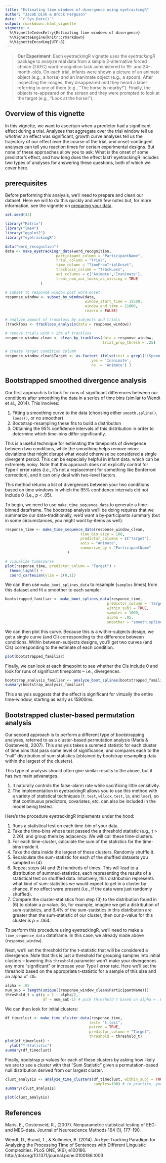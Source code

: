 ```yaml
---
title: "Estimating time windows of divergence using eyetrackingR"
author: "Jacob Dink & Brock Ferguson"
date: "`r Sys.Date()`"
output: rmarkdown::html_vignette
vignette: >
  %\VignetteIndexEntry{Estimating time windows of divergence}
  %\VignetteEngine{knitr::rmarkdown}
  %\VignetteEncoding{UTF-8}
---
```


> **Our Experiment**: Each eyetrackingR vignette uses the *eyetrackingR* package to analyze real data from a simple 2-alternative forced choice (2AFC) word recognition task administered to 19- and 24-month-olds.
> On each trial, infants were shown a picture of an animate object (e.g., a horse) and an inanimate object (e.g., a spoon). After inspecting the images, they disappeared and they heard a label referring to one of them (e.g., "The horse is nearby!"). Finally, the objects re-appeared on the screen and they were prompted to look at the target (e.g., "Look at the horse!").

## Overview of this vignette

In this vignette, we want to ascertain when a predictor had a significant effect during a trial. Analyses that aggregate over the trial window tell us *whether* an effect was significant, growth curve analyses tell us the trajectory of our effect over the course of the trial, and onset-contingent analyses can tell you reaction times for certain experimental designs. But none of these approaches allow you to ask: What is the onset of some predictor's effect, and how long does the effect last? eyetrackingR includes two types of analyses for answering these questions, both of which we cover here.

## prerequisites

Before performing this analysis, we'll need to prepare and clean our dataset. Here we will to do this quickly and with few notes but, for more information, see the vignette on [preparing your data](preparing_your_data_vignette.html).

```r
set.seed(42)

library("Matrix")
library("lme4")
library("ggplot2")
library("eyetrackingR")

data("word_recognition")
data <- make_eyetrackingr_data(word_recognition, 
                       participant_column = "ParticipantName",
                       trial_column = "Trial",
                       time_column = "TimeFromTrialOnset",
                       trackloss_column = "TrackLoss",
                       aoi_columns = c('Animate','Inanimate'),
                       treat_non_aoi_looks_as_missing = TRUE
                )

# subset to response window post word-onset
response_window <- subset_by_window(data, 
                                    window_start_time = 15500, 
                                    window_end_time = 21000, 
                                    rezero = FALSE)

# analyze amount of trackloss by subjects and trials
(trackloss <- trackloss_analysis(data = response_window))

# remove trials with > 25% of trackloss
response_window_clean <- clean_by_trackloss(data = response_window,
                                            trial_prop_thresh = .25)

# create Target condition column
response_window_clean$Target <- as.factor( ifelse(test = grepl('(Spoon|Bottle)', response_window_clean$Trial), 
                                       yes = 'Inanimate', 
                                       no  = 'Animate') )
```

## Bootstrapped smoothed divergence analysis

Our first approach is to look for runs of significant differences between our conditions after smoothing the data in a series of time bins (similar to Wendt et al., 2014). This involves:

1. Fitting a smoothing curve to the data (choosing either `smooth.spline()`, `loess()`, or no smoother)
2. Bootstrap-resampling these fits to build a distribution
3. Obtaining the 95% confidence intervals of this distribution in order to determine which time-bins differ significantly.

This is a useful technique for estimating the timepoints of divergence between two conditions, while the smoothing helps remove minor deviations that might disrupt what would otherwise be considered a single divergent period. This can be especially helpful in infant data, which can be extremely noisy. Note that this approach does not explicitly control for Type-I error rates (i.e., it's not a replacement for something like Bonferroni correction), and it can only deal with two-level factors.

This method returns a list of divergences between your two conditions based on time windows in which the 95% confidence intervals did not include 0 (i.e., *p* < .05).

To begin, we need to use `make_time_sequence_data` to generate a time-binned dataframe. The bootstrap analysis we'll be doing requires that we summarize our data--traditionally, we'd want a by-participants summary (but in some circumstances, you might want by-items as well).

```r
response_time <- make_time_sequence_data(response_window_clean,
                                  time_bin_size = 100, 
                                  predictor_columns = c("Target"),
                                  aois = "Animate",
                                  summarize_by = "ParticipantName"
                            )

# visualize timecourse
plot(response_time, predictor_column = "Target") + 
  theme_light() +
  coord_cartesian(ylim = c(0,1))
```

We can then use `make_boot_splines_data` to resample (`samples` times) from this dataset and fit a smoother to each sample:

```r
bootstrapped_familiar <- make_boot_splines_data(response_time, 
                                              predictor_column = 'Target', 
                                              within_subj = TRUE, 
                                              samples = 1000, 
                                              alpha = .05,
                                              smoother = "smooth.spline") 
```

We can then plot this curve. Because this is a within-subjects design, we get a single curve (and CI) corresponding to the difference between conditions. Within between-subjects designs, you'll get two curves (and CIs) corresponding to the estimate of each condition.

```r
plot(bootstrapped_familiar)
```

Finally, we can look at each timepoint to see whether the CIs include 0 and look for runs of significant timepoints -- i.e., divergences.

```r
bootstrap_analysis_familiar <- analyze_boot_splines(bootstrapped_familiar)
summary(bootstrap_analysis_familiar)
```

This analysis suggests that the effect is significant for virtually the entire time-window, starting as early as 15900ms.

## Bootstrapped cluster-based permutation analysis

Our second approach is to perform a different type of bootstrapping analyses, referred to as a cluster-based permutation analysis (Maris & Oostenveld, 2007). This analysis takes a summed statistic for each cluster of time bins that pass some level of significance, and compares each to the "null" distribution of sum statistics (obtained by bootstrap resampling data within the largest of the clusters).

This type of analysis should often give similar results to the above, but it has two main advanatges. 

1. It naturally controls the false-alarm rate while sacrificing little sensitivity. 
2. The implementation in eyetrackingR allows you to use this method with a variety of statistical techniques (`t.test`, `wilcox.test`, `lm`, and `lmer`), so that continuous predictors, covariates, etc. can also be included in the model being tested.

Here's the procedure eyetrackingR implements under the hood:

1. Runs a statistical test on each time-bin of your data.
2. Take the time-bins whose test passed the a threshold statistic (e.g., t > 2.26), and group them by adjacency. We will call these time-clusters.
3. For each time-cluster, calculate the sum of the statistics for the time-bins inside it.
4. Take the data inside the largest of these clusters. Randomly shuffle it.
5. Recalculate the sum-statistic for each of the shuffled datasets you sampled in (4). 
6. Repeat steps (4) and (5) hundreds of times. This will lead to a distribution of summed-statistics, each representing the results of a statistical test on shuffled data. Intuitively, this distribution represents what kind of sum-statistics we would expect to get in a cluster by chance, if no effect were present (i.e., if the data were just randomly shuffled).
7. Compare the cluster-statistics from step (3) to the distribution found in (6) to obtain a p-value. So, for example, imagine we get a distribution of sum-statistics, and 6.4% of the sum-statistics in this distribution are greater than the sum-statistic of our cluster, then our *p*-value for this cluster is *p* = .064. 

To perform this procedure using eyetrackingR, we'll need to make a `time_sequence_data` dataframe. In this case, we already made above (`response_window`).

Next, we'll set the threshold for the t-statistic that will be considered a divergence. Note that this is just a threshold for grouping samples into initial clusters -- lowering this `threshold` parameter won't make your divergences any more "significant" or increase your Type I error rate. Here we'll set the threshold based on the appropriate t-statistic for a sample of this size and an alpha of .05.

```r
alpha = .05
num_sub = length(unique((response_window_clean$ParticipantName)))
threshold_t = qt(p = 1 - alpha/2, 
                 df = num_sub-1) # pick threshold t based on alpha = .05 two tailed
```

We can then look for initial clusters:

```r
df_timeclust <- make_time_cluster_data(response_time, 
                                      test= "t.test",
                                      paired = TRUE,
                                      predictor_column = "Target", 
                                      threshold = threshold_t) 
plot(df_timeclust) +
  ylab("T-Statistic")
summary(df_timeclust)
```

Finally, bootstrap p-values for each of these clusters by asking how likely we are to see a cluster with that "Sum Statistic" given a permutation-based null distribution derived from our largest cluster.

```r
clust_analysis <- analyze_time_clusters(df_timeclust, within_subj = TRUE, paired=TRUE, 
                                        samples=100) # in practice, you should use a lot more
summary(clust_analysis)

plot(clust_analysis)
```

## References

Maris, E., Oostenveld, R., (2007). Nonparametric statistical testing of EEG- and MEG-data. Journal of Neuroscience Methods 164 (1), 177–190.

Wendt, D., Brand, T., & Kollmeier, B. (2014). An Eye-Tracking Paradigm for Analyzing the Processing Time of Sentences with Different Linguistic Complexities. PLoS ONE, 9(6), e100186. http://doi.org/10.1371/journal.pone.0100186.t003